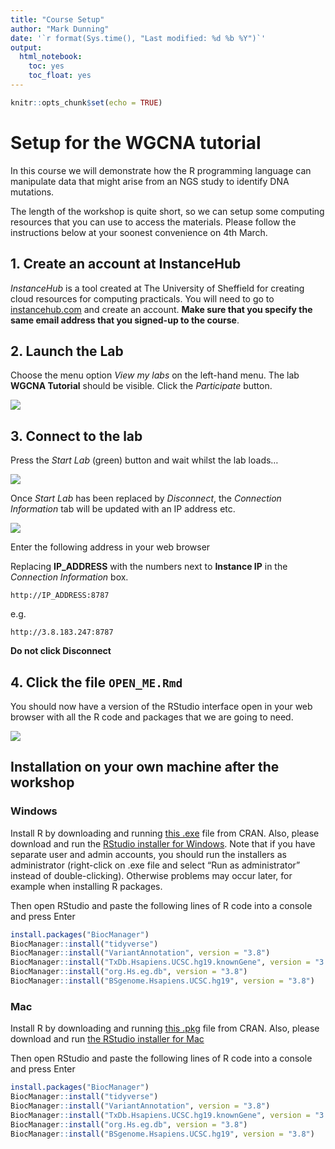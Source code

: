 ```yaml
---
title: "Course Setup"
author: "Mark Dunning"
date: '`r format(Sys.time(), "Last modified: %d %b %Y")`'
output:
  html_notebook:
    toc: yes
    toc_float: yes
---
```


```r
knitr::opts_chunk$set(echo = TRUE)
```

# Setup for the WGCNA tutorial

In this course we will demonstrate how the R programming language can manipulate data that might arise from an NGS study to identify DNA mutations.

The length of the workshop is quite short, so we can setup some computing resources that you can use to access the materials. Please follow the instructions below at your soonest convenience on 4th March.

## 1. Create an account at InstanceHub

*InstanceHub* is a tool created at The University of Sheffield for creating cloud resources for computing practicals. You will need to go to [instancehub.com](https://www.instancehub.com) and create an account. **Make sure that you specify the same email address that you signed-up to the course**.


## 2. Launch the Lab 

Choose the menu option *View my labs* on the left-hand menu. The lab **WGCNA Tutorial** should be visible. Click the *Participate* button.

![](images/instance-hub1.png)

## 3. Connect to the lab

Press the *Start Lab* (green) button and wait whilst the lab loads...

![](images/instance-hub2.png)

Once *Start Lab* has been replaced by *Disconnect*, the *Connection Information* tab will be updated with an IP address etc.

![](images/instance-hub3.png)

Enter the following address in your web browser 

Replacing **IP_ADDRESS** with the numbers next to **Instance IP** in the *Connection Information* box.

```
http://IP_ADDRESS:8787
```

e.g. 

```
http://3.8.183.247:8787
```

**Do not click Disconnect**

## 4. Click the file `OPEN_ME.Rmd`

You should now have a version of the RStudio interface open in your web browser with all the R code and packages that we are going to need. 

![](images/rstudio-welcome.png)


## Installation on your own machine after the workshop

### Windows

Install R by downloading and running [this .exe](http://cran.r-project.org/bin/windows/base/release.htm) file from CRAN. Also, please download and run the [RStudio installer for Windows](https://www.rstudio.com/products/rstudio/download/#download). Note that if you have separate user and admin accounts, you should run the installers as administrator (right-click on .exe file and select “Run as administrator” instead of double-clicking). Otherwise problems may occur later, for example when installing R packages.

Then open RStudio and paste the following lines of R code into a console and press Enter

```r
install.packages("BiocManager")
BiocManager::install("tidyverse")
BiocManager::install("VariantAnnotation", version = "3.8")
BiocManager::install("TxDb.Hsapiens.UCSC.hg19.knownGene", version = "3.8")
BiocManager::install("org.Hs.eg.db", version = "3.8")
BiocManager::install("BSgenome.Hsapiens.UCSC.hg19", version = "3.8")
```



### Mac

Install R by downloading and running [this .pkg](http://cran.r-project.org/bin/macosx/R-latest.pkg) file from CRAN. Also, please download and run [the RStudio installer for Mac](https://www.rstudio.com/products/rstudio/download/#download)

Then open RStudio and paste the following lines of R code into a console and press Enter

```r
install.packages("BiocManager")
BiocManager::install("tidyverse")
BiocManager::install("VariantAnnotation", version = "3.8")
BiocManager::install("TxDb.Hsapiens.UCSC.hg19.knownGene", version = "3.8")
BiocManager::install("org.Hs.eg.db", version = "3.8")
BiocManager::install("BSgenome.Hsapiens.UCSC.hg19", version = "3.8")
```

